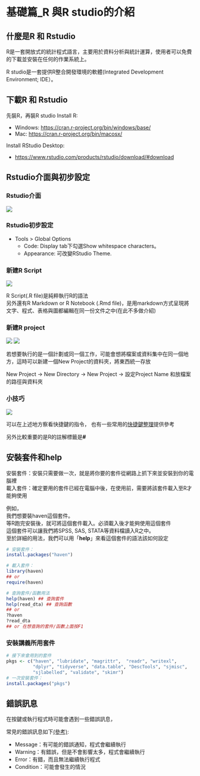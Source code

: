 # 基礎篇_R 與R studio的介紹

## 什麼是R 和 Rstudio

R是一套開放式的統計程式語言，主要用於資料分析與統計運算，使用者可以免費的下載並安裝在任何的作業系統上。

R studio是一套提供R整合開發環境的軟體(Integrated Development Environment; IDE）。

## 下載R 和 Rstudio

先裝R，再裝R studio Install R:

-   Windows: <https://cran.r-project.org/bin/windows/base/>
-   Mac: <https://cran.r-project.org/bin/macosx/>

Install RStudio Desktop:

-   <https://www.rstudio.com/products/rstudio/download/#download>

## Rstudio介面與初步設定

### Rstudio介面

![](picture/RStudio_environment.png)

### Rstudio初步設定

-   Tools \> Global Options
    -   Code: Display tab下勾選Show whitespace characters。
    -   Appearance: 可改變RStudio Theme.

### 新建R Script

![](picture/new_RScript.png)

R Script(.R file)是純粹執行R的語法\
另外還有R Markdown or R Notebook (.Rmd file)，是用markdown方式呈現將文字、程式、表格與圖都編輯在同一份文件之中(在此不多做介紹)

### 新建R project

![](picture/new_project.png) ![](picture/new_project2.png)

若想要執行的是一個計劃或同一個工作，可能會想將檔案或資料集中在同一個地方，這時可以新建一個New Project的資料夾，將東西統一存放

New Project -\> New Directory -\> New Project -\> 設定Project Name 和放檔案的路徑與資料夾

### 小技巧

![](picture/Keyboard_shortcut.png)

可以在上述地方察看快捷鍵的指令， 也有一些常用的[快捷鍵整理](https://medium.com/rolandohsu/r%E7%9A%84%E5%AD%B8%E7%BF%92%E6%97%A5%E5%B8%B8-1-%E5%BF%AB%E6%8D%B7%E9%8D%B5-3b31de69e016)提供參考

另外比較重要的是R的註解標籤是**\#**

## 安裝套件和help

安裝套件：安裝只需要做一次，就是將你要的套件從網路上抓下來並安裝到你的電腦裡\
載入套件：確定要用的套件已經在電腦中後，在使用前，需要將該套件載入至R才能夠使用

例如，\
我們想要裝haven這個套件。\
等R跑完安裝後，就可將這個套件載入。必須載入後才能夠使用這個套件\
這個套件可以讓我們將SPSS, SAS, STATA等資料檔讀入R之中。\
至於詳細的用法，我們可以用「**help**」來看這個套件的語法該如何設定

```r
# 安裝套件：
install.packages("haven")

# 載入套件：
library(haven)
## or
require(haven)

# 查詢套件/函數用法
help(haven) ## 查詢套件
help(read_dta) ## 查詢函數
## or
?haven
?read_dta
## or 在想查詢的套件/函數上面按F1
```

### 安裝講義所用套件

```r
# 接下來會用到的套件
pkgs <- c("haven", "lubridate", "magrittr",  "readr", "writexl",
          "dplyr", "tidyverse", "data.table", "DescTools", "sjmisc", 
          "sjlabelled", "validate", "skimr")
# 一次安裝套件：
install.packages("pkgs")
```

## 錯誤訊息

在按鍵或執行程式時可能會遇到一些錯誤訊息，

常見的錯誤訊息如下[(參考)](https://yijutseng.github.io/DataScienceRBook/intro.html#%E9%8C%AF%E8%AA%A4%E8%A8%8A%E6%81%AF):

-   Message：有可能的錯誤通知，程式會繼續執行
-   Warning：有錯誤，但是不會影響太多，程式會繼續執行
-   Error：有錯，而且無法繼續執行程式
-   Condition：可能會發生的情況
